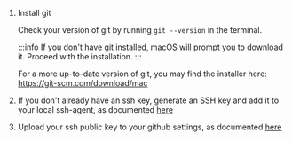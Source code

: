 
1. Install git

    Check your version of git by running `git --version` in the terminal.

    :::info
    If you don't have git installed, macOS will prompt you to download it. Proceed with the installation.
    :::

    For a more up-to-date version of git, you may find the installer here: https://git-scm.com/download/mac

2. If you don't already have an ssh key, generate an SSH key and add it to your local ssh-agent, as documented [here](
https://docs.github.com/en/authentication/connecting-to-github-with-ssh/generating-a-new-ssh-key-and-adding-it-to-the-ssh-agent#generating-a-new-ssh-key
)

3. Upload your ssh public key to your github settings, as documented [here](
https://docs.github.com/en/authentication/connecting-to-github-with-ssh/adding-a-new-ssh-key-to-your-github-account
)
